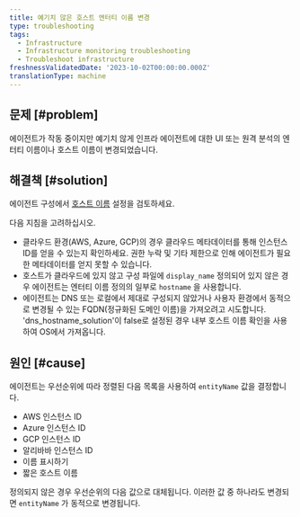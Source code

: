 ```yaml
---
title: 예기치 않은 호스트 엔터티 이름 변경
type: troubleshooting
tags:
  - Infrastructure
  - Infrastructure monitoring troubleshooting
  - Troubleshoot infrastructure
freshnessValidatedDate: '2023-10-02T00:00:00.000Z'
translationType: machine
---
```


## 문제 [#problem]

에이전트가 작동 중이지만 예기치 않게 인프라 에이전트에 대한 UI 또는 원격 분석의 엔터티 이름이나 호스트 이름이 변경되었습니다.

## 해결책 [#solution]

에이전트 구성에서 [호스트 이름](/docs/infrastructure/install-infrastructure-agent/configuration/infrastructure-agent-configuration-settings/#hostname-variables) 설정을 검토하세요.

다음 지침을 고려하십시오.

* 클라우드 환경(AWS, Azure, GCP)의 경우 클라우드 메타데이터를 통해 인스턴스 ID를 얻을 수 있는지 확인하세요. 권한 누락 및 기타 제한으로 인해 에이전트가 필요한 메타데이터를 얻지 못할 수 있습니다.
* 호스트가 클라우드에 있지 않고 구성 파일에 `display_name` 정의되어 있지 않은 경우 에이전트는 엔터티 이름 정의의 일부로 `hostname` 을 사용합니다.
* 에이전트는 DNS 또는 로컬에서 제대로 구성되지 않았거나 사용자 환경에서 동적으로 변경될 수 있는 FQDN(정규화된 도메인 이름)을 가져오려고 시도합니다. 'dns_hostname_solution'이 false로 설정된 경우 내부 호스트 이름 확인을 사용하여 OS에서 가져옵니다.

## 원인 [#cause]

에이전트는 우선순위에 따라 정렬된 다음 목록을 사용하여 `entityName` 값을 결정합니다.

* AWS 인스턴스 ID
* Azure 인스턴스 ID
* GCP 인스턴스 ID
* 알리바바 인스턴스 ID
* 이름 표시하기
* 짧은 호스트 이름

정의되지 않은 경우 우선순위의 다음 값으로 대체됩니다. 이러한 값 중 하나라도 변경되면 `entityName` 가 동적으로 변경됩니다.
